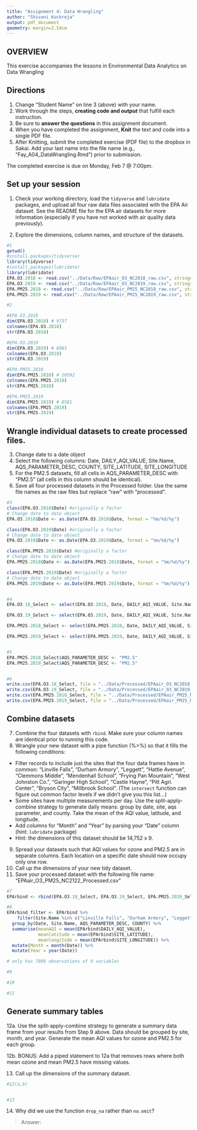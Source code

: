 ```yaml
---
title: "Assignment 4: Data Wrangling"
author: "Shivani Kuckreja"
output: pdf_document
geometry: margin=2.54cm
---
```


## OVERVIEW

This exercise accompanies the lessons in Environmental Data Analytics on Data Wrangling 

## Directions
1. Change "Student Name" on line 3 (above) with your name.
2. Work through the steps, **creating code and output** that fulfill each instruction.
3. Be sure to **answer the questions** in this assignment document.
4. When you have completed the assignment, **Knit** the text and code into a single PDF file.
5. After Knitting, submit the completed exercise (PDF file) to the dropbox in Sakai. Add your last name into the file name (e.g., "Fay_A04_DataWrangling.Rmd") prior to submission.

The completed exercise is due on Monday, Feb 7 @ 7:00pm.

## Set up your session 
1. Check your working directory, load the `tidyverse` and `lubridate` packages, and upload all four raw data files associated with the EPA Air dataset. See the README file for the EPA air datasets for more information (especially if you have not worked with air quality data previously). 

2. Explore the dimensions, column names, and structure of the datasets. 

```r

#1
getwd()
#install.packages(tidyverse)
library(tidyverse)
#install.packages(lubridate)
library(lubridate)
EPA.O3.2018 <- read.csv("../Data/Raw/EPAair_O3_NC2018_raw.csv", stringsAsFactors = TRUE)
EPA.O3.2019 <- read.csv("../Data/Raw/EPAair_O3_NC2019_raw.csv", stringsAsFactors = TRUE)
EPA.PM25.2018 <- read.csv("../Data/Raw/EPAair_PM25_NC2018_raw.csv", stringsAsFactors = TRUE)
EPA.PM25.2019 <- read.csv("../Data/Raw/EPAair_PM25_NC2019_raw.csv", stringsAsFactors = TRUE)

#2

#EPA.O3.2018
dim(EPA.O3.2018) # 9737
colnames(EPA.O3.2018)
str(EPA.O3.2018)

#EPA.O3.2019
dim(EPA.O3.2019) # 8983
colnames(EPA.O3.2019)
str(EPA.O3.2019)

#EPA.PM25.2018
dim(EPA.PM25.2018) # 10592
colnames(EPA.PM25.2018)
str(EPA.PM25.2018)

#EPA.PM25.2019
dim(EPA.PM25.2019) # 8581
colnames(EPA.PM25.2019)
str(EPA.PM25.2019)

```

## Wrangle individual datasets to create processed files.
3. Change date to a date object
4. Select the following columns: Date, DAILY_AQI_VALUE, Site.Name, AQS_PARAMETER_DESC, COUNTY, SITE_LATITUDE, SITE_LONGITUDE
5. For the PM2.5 datasets, fill all cells in AQS_PARAMETER_DESC with "PM2.5" (all cells in this column should be identical).
6. Save all four processed datasets in the Processed folder. Use the same file names as the raw files but replace "raw" with "processed".

```r
#3
class(EPA.O3.2018$Date) #originally a factor
# Change date to date object
EPA.O3.2018$Date <- as.Date(EPA.O3.2018$Date, format = "%m/%d/%y")

class(EPA.O3.2019$Date) #originally a factor
# Change date to date object
EPA.O3.2019$Date <- as.Date(EPA.O3.2019$Date, format = "%m/%d/%y")

class(EPA.PM25.2018$Date) #originally a factor
# Change date to date object
EPA.PM25.2018$Date <- as.Date(EPA.PM25.2018$Date, format = "%m/%d/%y")

class(EPA.PM25.2019$Date) #originally a factor
# Change date to date object
EPA.PM25.2019$Date <- as.Date(EPA.PM25.2019$Date, format = "%m/%d/%y")


#4
EPA.O3.18_Select <- select(EPA.O3.2018, Date, DAILY_AQI_VALUE, Site.Name, AQS_PARAMETER_DESC, COUNTY, SITE_LATITUDE, SITE_LONGITUDE)

EPA.O3.19_Select <- select(EPA.O3.2019, Date, DAILY_AQI_VALUE, Site.Name, AQS_PARAMETER_DESC, COUNTY, SITE_LATITUDE, SITE_LONGITUDE)

EPA.PM25.2018_Select <- select(EPA.PM25.2018, Date, DAILY_AQI_VALUE, Site.Name, AQS_PARAMETER_DESC, COUNTY, SITE_LATITUDE, SITE_LONGITUDE)

EPA.PM25.2019_Select <- select(EPA.PM25.2019, Date, DAILY_AQI_VALUE, Site.Name, AQS_PARAMETER_DESC, COUNTY, SITE_LATITUDE, SITE_LONGITUDE)


#5
EPA.PM25.2018_Select$AQS_PARAMETER_DESC <- "PM2.5"
EPA.PM25.2019_Select$AQS_PARAMETER_DESC <- "PM2.5"


#6
write.csv(EPA.O3.18_Select, file = "../Data/Processed/EPAair_O3_NC2018_Processed.csv")
write.csv(EPA.O3.19_Select, file = "../Data/Processed/EPAair_O3_NC2019_Processed.csv")
write.csv(EPA.PM25.2018_Select, file = "../Data/Processed/EPAair_PM25_NC2018_Processed.csv")
write.csv(EPA.PM25.2019_Select, file = "../Data/Processed/EPAair_PM25_NC2019_Processed.csv")

```


## Combine datasets
7. Combine the four datasets with `rbind`. Make sure your column names are identical prior to running this code. 
8. Wrangle your new dataset with a pipe function (%>%) so that it fills the following conditions: 

* Filter records to include just the sites that the four data frames have in common: "Linville Falls", "Durham Armory", "Leggett", "Hattie Avenue", "Clemmons Middle", "Mendenhall School", "Frying Pan Mountain", "West Johnston Co.", "Garinger High School", "Castle Hayne", "Pitt Agri. Center", "Bryson City", "Millbrook School". (The `intersect` function can figure out common factor levels if we didn't give you this list...)
* Some sites have multiple measurements per day. Use the split-apply-combine strategy to generate daily means: group by date, site, aqs parameter, and county. Take the mean of the AQI value, latitude, and longitude.
* Add columns for "Month" and "Year" by parsing your "Date" column (hint: `lubridate` package)
* Hint: the dimensions of this dataset should be 14,752 x 9.

9. Spread your datasets such that AQI values for ozone and PM2.5 are in separate columns. Each location on a specific date should now occupy only one row.
10. Call up the dimensions of your new tidy dataset.
11. Save your processed dataset with the following file name: "EPAair_O3_PM25_NC2122_Processed.csv"

```r
#7
EPArbind <- rbind(EPA.O3.18_Select, EPA.O3.19_Select, EPA.PM25.2018_Select, EPA.PM25.2019_Select)

#8
EPArbind_filter <- EPArbind %>% 
    filter(Site.Name %in% c("Linville Falls", "Durham Armory", "Leggett", "Hattie Avenue", "Clemmons Middle", "Mendenhall School", "Frying Pan Mountain", "West Johnston Co.", "Garinger High School", "Castle Hayne", "Pitt Agri. Center", "Bryson City", "Millbrook School")) %>%
  group_by(Date, Site.Name, AQS_PARAMETER_DESC, COUNTY) %>%
  summarise(meanAQI = mean(EPArbind$DAILY_AQI_VALUE), 
            meanlatitude = mean(EPArbind$SITE_LATITUDE), 
            meanlongitude = mean(EPArbind$SITE_LONGITUDE)) %>%
  mutate(Month = month(Date)) %>%
  mutate(Year = year(Date))

# only has 7899 observations of 9 variables 

#9

#10

#11

```


## Generate summary tables
12a. Use the split-apply-combine strategy to generate a summary data frame from your results from Step 9 above. Data should be grouped by site, month, and year. Generate the mean AQI values for ozone and PM2.5 for each group. 

12b. BONUS: Add a piped statement to 12a that removes rows where both mean ozone and mean PM2.5 have missing values. 

13. Call up the dimensions of the summary dataset.


```r
#12(a,b)


#13

```

14. Why did we use the function `drop_na` rather than `na.omit`?

> Answer: 
